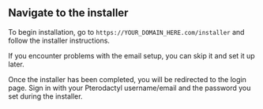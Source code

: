 ## Navigate to the installer

To begin installation, go to `https://YOUR_DOMAIN_HERE.com/installer` and follow the installer instructions.

If you encounter problems with the email setup, you can skip it and set it up later.

Once the installer has been completed, you will be redirected to the login page. Sign in with your Pterodactyl username/email and the password you set during the installer.